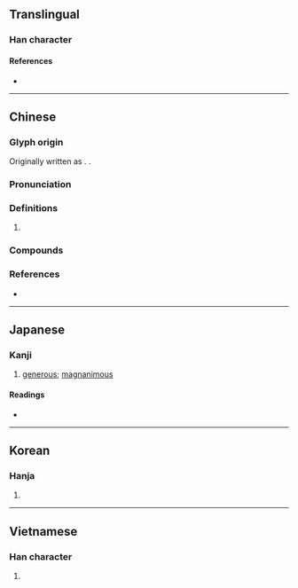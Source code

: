 {{character info/new}}
==Translingual==

===Han character===
{{Han char|rn=61|rad=心|as=11|sn=14|four=90032|canj=PILE|ids=⿰忄康}}

====References====
* {{Han ref|kx=0400.160|dkj=11146|dj=0740.090|hdz=42347.100|uh=6177|ud=24951|bh=BA42|bd=47682}}

----

==Chinese==
{{zh-forms|alt=忼-ancient & second round simp.}}

===Glyph origin===
{{Han etym}}
Originally written as {{lang|zh|忼}}. {{Han compound|心|康|ls=psc|c1=s|c2=p|t1=heart}}.

===Pronunciation===
{{zh-pron
|m=kāng
|c=hong1,hong2,kong2
|mn=khóng
|mc=y
|oc=y
|cat=adj
}}

===Definitions===
{{zh-hanzi}}

# {{zh-only|慷慨|[[generous]]; [[impassioned]]; [[vehement]]}}

===Compounds===
{{zh-der|慷慨|慷慨激昂|慷慨陳詞|慷慨激烈|慷慨悲歌|慷慨仗義|慷慨解囊|慷慨擔承|悲歌慷慨|慷慨捐生|慷慨赴義|激昂慷慨}}

===References===
* {{R:yue:mfccd}}

----

==Japanese==

===Kanji===
{{ja-kanji|grade=|rs=心11}}

# [[generous]]; [[magnanimous]]

====Readings====
* {{ja-readings
|goon=こう
|kanon=こう
|kun=[[いきどおる]] (ikidooru)}}

----

==Korean==

===Hanja===
{{ko-hanja|hangeul=강|eumhun=|rv=gang|mr=kang|y=kang}}

# {{defn|lang=ko|sort=心11}}

----

==Vietnamese==

===Han character===
{{vi-readings|rs=心11|hanviet=khảng}}

# {{defn|lang=vi|sort=心11}}